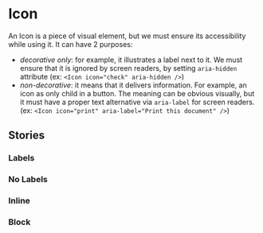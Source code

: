 <!-- title: icon -->


<Meta title="Components/Icon" component={Icon} />

# Icon

An Icon is a piece of visual element, but we must ensure its accessibility while using it. It can have 2 purposes:

- _decorative only_: for example, it illustrates a label next to it. We must ensure that it is ignored by screen readers, by setting `aria-hidden` attribute (ex: `<Icon icon="check" aria-hidden />`)
- _non-decorative_: it means that it delivers information. For example, an icon as only child in a button. The meaning can be obvious visually, but it must have a proper text alternative via `aria-label` for screen readers. (ex: `<Icon icon="print" aria-label="Print this document" />`)

<Canvas>
  <Story name="Primary">
    <Icon icon="chroma" />
  </Story>
</Canvas>

<ArgsTable story="Primary" />

## Stories

### Labels

<Canvas>
  <Story id="components-icon--labels" />
</Canvas>

### No Labels

<Canvas>
  <Story id="components-icon--no-labels" />
</Canvas>

### Inline

<Canvas>
  <Story id="components-icon--inline" />
</Canvas>

### Block

<Canvas>
  <Story id="components-icon--block" />
</Canvas>
